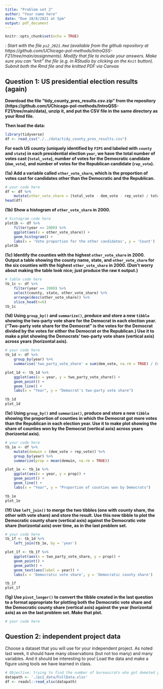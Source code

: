 ```yaml
---
title: "Problem set 2"
author: "Your name here"
date: "Due 10/8/2021 at 5pm"
output: pdf_document
---
```


```r
knitr::opts_chunk$set(echo = TRUE)
```

*\textsc{Note}: Start with the file `ps2_2021.Rmd` (available from the github repository at https://github.com/UChicago-pol-methods/IntroQSS-F21/tree/main/assignments). Modify that file to include your answers. Make sure you can "knit" the file (e.g. in RStudio by clicking on the `Knit` button). Submit both the Rmd file and the knitted PDF via Canvas* 


## Question 1: US presidential election results (again) 

**Download the file "tidy_county_pres_results.csv.zip" from the repository (https://github.com/UChicago-pol-methods/IntroQSS-F21/tree/main/data), unzip it, and put the CSV file in the same directory as your Rmd file.**

**Then load the data:**

```r
library(tidyverse)
df <- read_csv("./../data/tidy_county_pres_results.csv")
```

**For each US county (uniquely identified by `FIPS` and labeled with `county` and `state`) in each presidential election `year`, we have the total number of votes cast (`total_vote`), number of votes for the Democratic candidate (`dem_vote`), and number of votes for the Republican candidate (`rep_vote`).**

**(1a) Add a variable called `other_vote_share`, which is the proportion of votes cast for candidates other than the Democratic and the Republican.**

```r
# your code here
df <- df %>% 
    mutate(other_vote_share = (total_vote - dem_vote - rep_vote) / total_vote)
head(df)
```

**(1b) Show a histogram of `other_vote_share` in 2000.**

```r
# histogram code here 
plot1b <- df %>% 
    filter(year == 2000) %>% 
    ggplot(aes(x = other_vote_share)) +
    geom_histogram() +
    labs(x = 'Vote proportion for the other candidates', y = 'Count')
plot1b
```

**(1c) Identify the counties with the highest `other_vote_share` in 2000. Output a table showing the county name, state, and `other_vote_share` for the six counties with the highest `other_vote_share` in 2000. (Don't worry about making the table look nice; just produce the raw `R` output.)**

```r
# table code here 
tb_1c <- df %>% 
    filter(year == 2000) %>% 
    select(county, state, other_vote_share) %>% 
    arrange(desc(other_vote_share)) %>% 
    slice_head(n=6)
tb_1c
```

**(1d) Using `group_by()` and `summarize()`, produce and store a new `tibble` showing the two-party vote share for the Democrat in each election year. ("Two-party vote share for the Democrat" is the votes for the Democrat divided by the votes for either the Democrat or the Republican.) Use it to make a plot showing the Democrats' two-party vote share (vertical axis) across years (horizontal axis).**

```r
# your code here 
tb_1d <- df %>% 
    group_by(year) %>% 
    summarise('two_party_vote_share' = sum(dem_vote, na.rm = TRUE) / (sum(dem_vote, na.rm = TRUE) + sum(rep_vote, na.rm = TRUE)))

plot_1d <- tb_1d %>% 
    ggplot(aes(x = year, y = two_party_vote_share)) +
    geom_point() +
    geom_line() +
    labs(x = "Year", y = "Democrat's two-party vote share")

tb_1d
plot_1d
```

**(1e) Using `group_by()` and `summarize()`, produce and store a new `tibble` showing the proportion of counties in which the Democrat got more votes than the Republican in each election year. Use it to make plot showing the share of counties won by the Democrat (vertical axis) across years (horizontal axis).**

```r
# your code here
tb_1e <- df %>% 
    mutate(demwin = (dem_vote > rep_vote)) %>% 
    group_by(year) %>% 
    summarize(prop = mean(demwin, na.rm = TRUE))

plot_1e <- tb_1e %>% 
    ggplot(aes(x = year, y = prop)) +
    geom_point() +
    geom_line() +
    labs(x = "Year", y = "Proportion of counties won by Democrats")

tb_1e
plot_1e
```

**(1f) Use `left_join()` to merge the two tibbles (one with county share, the other with vote share) and store the result. Use this new tibble to plot the Democratic county share (vertical axis) against the Democratic vote share (horizontal axis) over time, as in the last problem set.**

```r
# your code here
tb_1f <- tb_1d %>% 
    left_join(tb_1e, by = 'year')

plot_1f <- tb_1f %>% 
    ggplot(aes(x = two_party_vote_share, y = prop)) +
    geom_point() +
    geom_path() +
    geom_text(aes(label = year)) +
    labs(x = 'Democratic vote share', y = 'Democratic county share')

tb_1f
plot_1f
```

**(1g) Use `pivot_longer()` to convert the tibble created in the last question to a format appropriate for plotting both the Democratic vote share and the Democratic county share (vertical axis) against the year (horizontal axis) as on the last problem set. Make that plot.**

```r
# your code here 
```

## Question 2: independent project data

Choose a dataset that you will use for your independent project. As noted last week, it should have many observations (but not too many) and many variables. And it should be interesting to you! Load the data and make a figure using tools we have learned in class.

```r
# Objective: trying to find the number of bureaucrats who got demoted yet (re)promoted afterwards by province
datapath <- './ps2_data/FullData.xlsx'
df <- readxl::read_xlsx(datapath)

```





